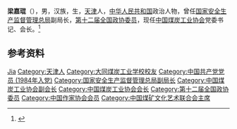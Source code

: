 '''梁嘉琨'''（{{bd|1951年|3月|}}），男，汉族，生，[[天津|天津]]人，[[中华人民共和国|中华人民共和国]]政治人物，曾任[[国家安全生产监督管理总局|国家安全生产监督管理总局]]副局长，[[第十二届全国政协委员|第十二届全国政协委员]]，现任[[中国煤炭工业协会|中国煤炭工业协会]]党委书记、会长。<ref>{{Cite web|title=梁嘉琨|url=http://www.coalchina.org.cn/index.php?m=content&c=index&a=lists&catid=422&page=5|accessdate=2020-08-09|work=国家煤炭工业网}}</ref>

== 参考资料 ==
{{reflist}}

{{中国人物小作品}}
{{Navboxes 
| title  = 梁嘉琨在[[中国作家协会|中国作家协会]]的职务
| list1  =
{{中国作家协会第八届全国委员会}}
}}
{{Navboxes 
| title  = 梁嘉琨在[[中国文学艺术界联合会|中国文学艺术界联合会]]的职务
| list1  =
{{中国文学艺术界联合会第九届全国委员会}}
{{中国文学艺术界联合会第十届全国委员会}}
}}

{{Authority control}}
{{DEFAULTSORT:Liang梁}}
[[Category:梁姓|Jia]]
[[Category:天津人|Category:天津人]]
[[Category:大同煤炭工业学校校友|Category:大同煤炭工业学校校友]]
[[Category:中国共产党党员_(1984年入党)|Category:中国共产党党员 (1984年入党)]]
[[Category:国家安全生产监督管理总局副局长|Category:国家安全生产监督管理总局副局长]]
[[Category:中国煤炭工业协会副会长|Category:中国煤炭工业协会副会长]]
[[Category:中国煤炭工业协会会长|Category:中国煤炭工业协会会长]]
[[Category:第十二届全国政协委员|Category:第十二届全国政协委员]]
[[Category:中国作家协会会员|Category:中国作家协会会员]]
[[Category:中国煤矿文化艺术联合会主席|Category:中国煤矿文化艺术联合会主席]]